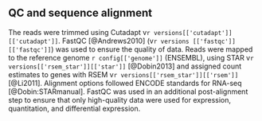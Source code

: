 ## QC and sequence alignment

The reads were trimmed using Cutadapt v`r versions[['cutadapt']][['cutadapt']]`. FastQC [@Andrews2010] (v`r versions [['fastqc']][['fastqc']]`) was used to ensure the quality of data. Reads were mapped to the reference genome `r config[['genome']]` (ENSEMBL), using STAR v`r versions[['rsem_star']][['star']]` [@Dobin2013] and assigned count estimates to genes with RSEM v`r versions[['rsem_star']][['rsem']]` [@Li2011]. Alignment options followed ENCODE standards for RNA-seq [@Dobin:STARmanual]. FastQC was used in an additional post-alignment step to ensure that only high-quality data were used for expression, quantitation, and differential expression.
